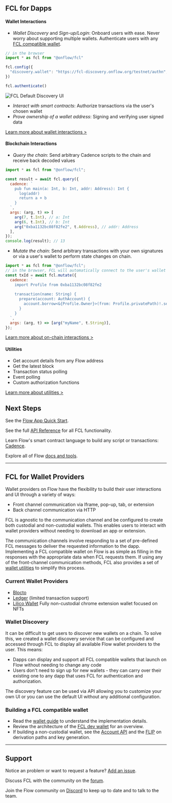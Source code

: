 ## FCL for Dapps
#### Wallet Interactions

- *Wallet Discovery* and *Sign-up/Login*: Onboard users with ease. Never worry about supporting multiple wallets. 
Authenticate users with any [FCL compatible wallet](#current-wallet-providers).
```js
// in the browser
import * as fcl from "@onflow/fcl"

fcl.config({
  "discovery.wallet": "https://fcl-discovery.onflow.org/testnet/authn", // Endpoint set to Testnet
})

fcl.authenticate()
```
![FCL Default Discovery UI](images/fcl-discovery-screenshot.jpg)


- *Interact with smart contracts*: Authorize transactions via the user's chosen wallet 
- *Prove ownership of a wallet address*: Signing and verifying user signed data

[Learn more about wallet interactions >](https://docs.onflow.org/fcl/reference/api/#wallet-interactions)

#### Blockchain Interactions
- *Query the chain*: Send arbitrary Cadence scripts to the chain and receive back decoded values
```js
import * as fcl from "@onflow/fcl";

const result = await fcl.query({
  cadence: `
    pub fun main(a: Int, b: Int, addr: Address): Int {
      log(addr)
      return a + b
    }
  `,
  args: (arg, t) => [
    arg(7, t.Int), // a: Int
    arg(6, t.Int), // b: Int
    arg("0xba1132bc08f82fe2", t.Address), // addr: Address
  ],
});
console.log(result); // 13
```
- *Mutate the chain*: Send arbitrary transactions with your own signatures or via a user's wallet to perform state changes on chain.
```js
import * as fcl from "@onflow/fcl";
// in the browser, FCL will automatically connect to the user's wallet to request signatures to run the transaction
const txId = await fcl.mutate({
  cadence: `
    import Profile from 0xba1132bc08f82fe2
    
    transaction(name: String) {
      prepare(account: AuthAccount) {
        account.borrow<&{Profile.Owner}>(from: Profile.privatePath)!.setName(name)
      }
    }
  `,
  args: (arg, t) => [arg("myName", t.String)],
});
```

[Learn more about on-chain interactions >](https://docs.onflow.org/fcl/reference/api/#on-chain-interactions)

#### Utilities
- Get account details from any Flow address
- Get the latest block
- Transaction status polling
- Event polling
- Custom authorization functions

[Learn more about utilities >](https://docs.onflow.org/fcl/reference/api/#pre-built-interactions)


## Next Steps

See the [Flow App Quick Start](https://docs.onflow.org/flow-js-sdk/flow-app-quickstart).

See the full [API Reference](https://docs.onflow.org/fcl/api/) for all FCL functionality.

Learn Flow's smart contract language to build any script or transactions: [Cadence](https://docs.onflow.org/cadence/).

Explore all of Flow [docs and tools](https://docs.onflow.org).


---
## FCL for Wallet Providers
Wallet providers on Flow have the flexibility to build their user interactions and UI through a variety of ways:
- Front channel communication via Iframe, pop-up, tab, or extension
- Back channel communication via HTTP

FCL is agnostic to the communication channel and be configured to create both custodial and non-custodial wallets. This enables users to interact with wallet providers without needing to download an app or extension.

The communication channels involve responding to a set of pre-defined FCL messages to deliver the requested information to the dapp.  Implementing a FCL compatible wallet on Flow is as simple as filling in the responses with the appropriate data when FCL requests them. If using any of the front-channel communication methods, FCL also provides a set of [wallet utilities](https://github.com/onflow/fcl-js/blob/master/packages/fcl/src/wallet-utils/index.js) to simplify this process.

### Current Wallet Providers
- [Blocto](https://blocto.portto.io/en/)
- [Ledger](https://ledger.com) (limited transaction support)
- [Lilico Wallet](https://lilico.app/) Fully non-custodial chrome extension wallet focused on NFTs

### Wallet Discovery
It can be difficult to get users to discover new wallets on a chain. To solve this, we created a wallet discovery service that can be configured and accessed through FCL to display all available Flow wallet providers to the user. This means:
- Dapps can display and support all FCL compatible wallets that launch on Flow without needing to change any code
- Users don't need to sign up for new wallets - they can carry over their existing one to any dapp that uses FCL for authentication and authorization.

The discovery feature can be used via API allowing you to customize your own UI or you can use the default UI without any additional configuration.

### Building a FCL compatible wallet

- Read the [wallet guide](https://github.com/onflow/fcl-js/blob/master/packages/fcl/src/wallet-provider-spec/draft-v3.md) to understand the implementation details.
- Review the architecture of the [FCL dev wallet](https://github.com/onflow/fcl-dev-wallet) for an overview.
- If building a non-custodial wallet, see the [Account API](https://github.com/onflow/flow-account-api) and the [FLIP](https://github.com/onflow/flow/pull/727) on derivation paths and key generation.

---

## Support

Notice an problem or want to request a feature? [Add an issue](https://github.com/onflow/flow-js-sdk/issues).

Discuss FCL with the community on the [forum](https://forum.onflow.org/c/developer-tools/flow-fcl/22).

Join the Flow community on [Discord](https://discord.gg/k6cZ7QC) to keep up to date and to talk to the team.
